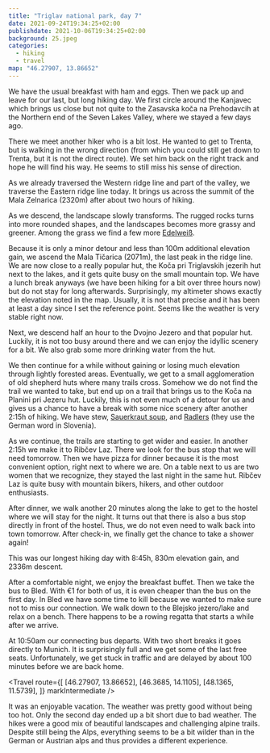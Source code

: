 ```yaml
---
title: "Triglav national park, day 7"
date: 2021-09-24T19:34:25+02:00
publishdate: 2021-10-06T19:34:25+02:00
background: 25.jpeg
categories:
  - hiking
  - travel
map: "46.27907, 13.86652"
---
```


We have the usual breakfast with ham and eggs. Then we pack up and leave for our
last, but long hiking day. We first circle around the Kanjavec which brings us
close but not quite to the Zasavska koča na Prehodavcih at the Northern end of
the Seven Lakes Valley, where we stayed a few days ago.

<GpxTrack src="210924.gpx" />

<Gallery>
  <Rimg src="1.jpeg" alt="Trail around the Kanajavec." />
  <Rimg src="3.jpeg" caption="The Seven Lakes Valley." />
</Gallery>

There we meet another hiker who is a bit lost. He wanted to get to Trenta, but
is walking in the wrong direction (from which you could still get down to
Trenta, but it is not the direct route). We set him back on the right track and
hope he will find his way. He seems to still miss his sense of direction.

As we already traversed the Western ridge line and part of the valley, we
traverse the Eastern ridge line today. It brings us across the summit of the
Mala Zelnarica (2320m) after about two hours of hiking.

<Rimg src="4.jpeg" alt="" />

<Gallery>
  <Rimg src="8.jpeg" caption="The Jezero v Ledvicah far below us." />
  <Rimg src="10.jpeg" alt="View from the Mala Zelnarica." />
  <Rimg src="19.jpeg" alt="View from the Mala Zelnarica." />
  <Rimg src="16.jpeg" alt="View from the Mala Zelnarica." />
</Gallery>

<Pano src="2.jpeg" alt="View from the Mala Zelnarica." />

<Rimg
  src="9.jpeg"
  caption="The remaining ridge traverse. You can also make out
the valley of Bohinsko jezero where we will descent to."
/>
<Rimg src="20.jpeg" caption="View back to the Kanjavec and Triglav." />

As we descend, the landscape slowly transforms. The rugged rocks turns into more
rounded shapes, and the landscapes becomes more grassy and greener. Among
the grass we find a few more
[Edelweiß](https://en.wikipedia.org/wiki/Leontopodium_nivale).

<Gallery>
  <Rimg src="21.jpeg" alt="The rock becomes more rounded." />
  <Rimg src="22.jpeg" caption="Another steep view of one of the lakes." />
  <Rimg src="23.jpeg" alt="It is getting really grassy." />
  <Rimg src="24.jpeg" alt="It is getting really grassy." />
</Gallery>

<Rimg
  src="25.jpeg"
  caption="The last major peak of the ridge line and Dvojno Jezero (“double lake”) below."
/>

Because it is only a minor detour and less than 100m additional elevation gain,
we ascend the Mala Tičarica (2071m), the last peak in the ridge line. We are now
close to a really popular hut, the Koča pri Triglavskih jezerih hut next to the
lakes, and it gets quite busy on the small mountain top. We have a lunch break
anyways (we have been hiking for a bit over three hours now) but do not stay for
long afterwards. Surprisingly, my altimeter shows exactly the elevation noted in
the map. Usually, it is not that precise and it has been at least a day since
I set the reference point. Seems like the weather is very stable right now.

<Rimg src="26.jpeg" alt="View from the Mala Tičarica." />

Next, we descend half an hour to the Dvojno Jezero and that popular hut.
Luckily, it is not too busy around there and we can enjoy the idyllic scenery
for a bit. We also grab some more drinking water from the hut.

<Gallery>
  <Rimg src="27.jpeg" alt="Descend to Dvojno Jezero" />
  <Rimg src="28.jpeg" alt="Dvojno Jezero" />
  <Rimg src="29.jpeg" alt="Dvojno Jezero" />
</Gallery>

<Rimg src="32.jpeg" alt="Koča pri Triglavskih jezerih" />

<Gallery>
  <Rimg src="34.jpeg" alt="Dvojno Jezero" />
  <Rimg src="35.jpeg" alt="Dvojno Jezero" />
</Gallery>

<Rimg src="36.jpeg" alt="Dvojno Jezero" />

We then continue for a while without gaining or losing much elevation through
lightly forested areas. Eventually, we get to a small agglomeration of old
shepherd huts where many trails cross. Somehow we do not find the trail we
wanted to take, but end up on a trail that brings us to the Koča na Planini pri
Jezeru hut. Luckily, this is not even much of a detour for us and gives us
a chance to have a break with some nice scenery after another 2:15h of hiking.
We have stew, [Sauerkraut soup](https://en.wikipedia.org/wiki/Cabbage_soup), and
[Radlers](https://en.wikipedia.org/wiki/Shandy#Radler) (they use the German word
in Slovenia).

<Gallery>
  <Rimg src="37.jpeg" caption="So many trees, it could be Canada." />
  <Rimg src="38.jpeg" alt="Landscape" />
  <Rimg src="39.jpeg" alt="A shepherd hut." />
  <Rimg src="40.jpeg" alt="Landscape" />
  <Rimg src="43.jpeg" alt="Landscape" />
</Gallery>

<Rimg src="44.jpeg" caption="Some old shepherd huts." />

<Gallery>
  <Rimg
    src="46.jpeg"
    caption="The lake with the Koča na Planini pri Jezeru hut."
  />
  <Rimg src="47.jpeg" alt="Lake by the hut." />
</Gallery>

<Rimg src="48.jpeg" caption="Enjoying life." />

As we continue, the trails are starting to get wider and easier. In another
2:15h we make it to Ribčev Laz. There we look for the bus stop that we will need
tomorrow. Then we have pizza for dinner because it is the most convenient
option, right next to where we are. On a table next to us are two women that we
recognize, they stayed the last night in the same hut. Ribčev Laz is quite busy
with mountain bikers, hikers, and other outdoor enthusiasts.

<Rimg src="49.jpeg" alt="A sign on the way." />
<Rimg src="50.jpeg" caption="Bohinjsko jezero (and Ribčev Laz)" />

<Gallery>
  <Rimg src="51.jpeg" caption="View back to the Triglav national park." />
  <Rimg src="52.jpeg" caption="Approaching Ribčev Laz." />
</Gallery>

After dinner, we walk another 20 minutes along the lake to get to the hostel
where we will stay for the night. It turns out that there is also a bus stop
directly in front of the hostel. Thus, we do not even need to walk back into
town tomorrow. After check-in, we finally get the chance to take a shower
again!

This was our longest hiking day with 8:45h, 830m elevation gain, and 2336m
descent.

After a comfortable night, we enjoy the breakfast buffet. Then we take the bus
to Bled. With €1 for both of us, it is even cheaper than the bus on the first
day. In Bled we have some time to kill because we
wanted to make sure not to miss our connection. We walk down to the Blejsko
jezero/lake and relax on a bench. There happens to be a rowing regatta that
starts a while after we arrive.

<Pano2x src="3.jpeg" alt="Blejsko jezero" />

At 10:50am our connecting bus departs. With two short breaks it goes directly to
Munich. It is surprisingly full and we get some of the last free seats.
Unfortunately, we get stuck in traffic and are delayed by about 100 minutes
before we are back home.

<Travel
  route={[
    [46.27907, 13.86652],
    [46.3685, 14.1105],
    [48.1365, 11.5739],
  ]}
  markIntermediate
/>

It was an enjoyable vacation. The weather was pretty good without being too hot.
Only the second day ended up a bit short due to bad weather. The hikes were
a good mix of beautiful landscapes and challenging alpine trails. Despite still
being the Alps, everything seems to be a bit wilder than in the German or Austrian
alps and thus provides a different experience.
